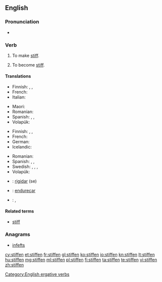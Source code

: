 ==English==

===Pronunciation===
* {{rhymes|ɪfən}}

===Verb===
{{en-verb}}

# {{context|transitive|lang=en}} To make [[stiff]].
# {{context|intransitive|lang=en}} To become [[stiff]].

====Translations====
{{trans-top|to make stiff}}
* Finnish: {{t|fi|jäykistää}}, {{t|fi|jähmettää}}, {{t|fi|kangistaa}}
* French: {{t+|fr|raidir}}
* Italian: {{t|it|irrigidire}}
{{trans-mid}}
* Maori: {{t|mi|whakamakiki}}
* Romanian: {{t+|ro|întări}}
* Spanish: {{t+|es|atiesar}}, {{t+|es|entiesar}}, {{t+|es|endurecer}}
* Volapük: {{t+|vo|stifükön}}
{{trans-bottom}}

{{trans-top|to become stiff}}
* Finnish: {{t+|fi|jäykistyä}}, {{t|fi|jähmettyä}}, {{t|fi|kangistua}}
* French: {{t+|fr|raidir}}
* German: {{t+|de|versteifen}}
* Icelandic: {{t|is|stífna}}
{{trans-mid}}
* Romanian: {{t+|ro|întări}}
* Spanish: {{t+|es|atiesarse}}, {{t+|es|entiesarse}}, {{t|es|endurecerse}}
* Swedish: {{t+|sv|styvna}}, {{t+|sv|stelna}}, {{t+|sv|styv|alt=bli styv}}, {{t+|sv|stel|alt=bli stel}}
* Volapük: {{t+|vo|stifikön}}
{{trans-bottom}}

{{checktrans-top}}
* {{ttbc|ia}}: [[rigidar]] (se)
{{trans-mid}}
* {{ttbc|pt}}: [[endureçar]]
* {{ttbc|es}}: {{t+|es|atiesar|alt=atiesarse}}, {{t+|es|endurecer|alt=endurecerse}}
{{trans-bottom}}

====Related terms====
* [[stiff]]

===Anagrams===
* [[infefts#English|infefts]]

[[Category:English ergative verbs]]

[[cy:stiffen]]
[[et:stiffen]]
[[fr:stiffen]]
[[gl:stiffen]]
[[ko:stiffen]]
[[io:stiffen]]
[[kn:stiffen]]
[[lt:stiffen]]
[[hu:stiffen]]
[[mg:stiffen]]
[[ml:stiffen]]
[[pl:stiffen]]
[[fi:stiffen]]
[[ta:stiffen]]
[[te:stiffen]]
[[vi:stiffen]]
[[zh:stiffen]]